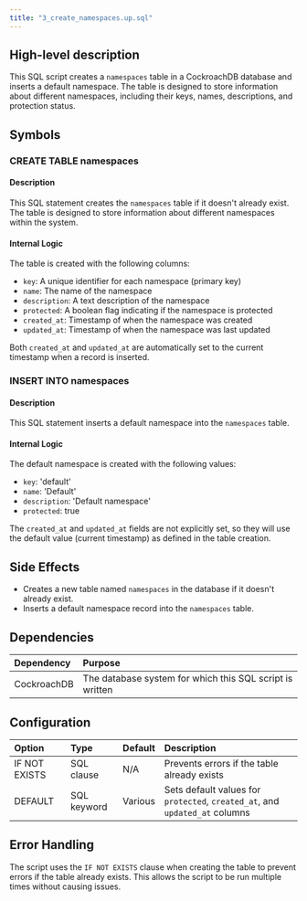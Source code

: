```yaml
---
title: "3_create_namespaces.up.sql"
---
```


## High-level description
This SQL script creates a `namespaces` table in a CockroachDB database and inserts a default namespace. The table is designed to store information about different namespaces, including their keys, names, descriptions, and protection status.

## Symbols

### CREATE TABLE namespaces
#### Description
This SQL statement creates the `namespaces` table if it doesn't already exist. The table is designed to store information about different namespaces within the system.

#### Internal Logic
The table is created with the following columns:
- `key`: A unique identifier for each namespace (primary key)
- `name`: The name of the namespace
- `description`: A text description of the namespace
- `protected`: A boolean flag indicating if the namespace is protected
- `created_at`: Timestamp of when the namespace was created
- `updated_at`: Timestamp of when the namespace was last updated

Both `created_at` and `updated_at` are automatically set to the current timestamp when a record is inserted.

### INSERT INTO namespaces
#### Description
This SQL statement inserts a default namespace into the `namespaces` table.

#### Internal Logic
The default namespace is created with the following values:
- `key`: 'default'
- `name`: 'Default'
- `description`: 'Default namespace'
- `protected`: true

The `created_at` and `updated_at` fields are not explicitly set, so they will use the default value (current timestamp) as defined in the table creation.

## Side Effects
- Creates a new table named `namespaces` in the database if it doesn't already exist.
- Inserts a default namespace record into the `namespaces` table.

## Dependencies
| Dependency | Purpose |
|:-----------|:--------|
| CockroachDB | The database system for which this SQL script is written |

## Configuration
| Option | Type | Default | Description |
|:-------|:-----|:--------|:------------|
| IF NOT EXISTS | SQL clause | N/A | Prevents errors if the table already exists |
| DEFAULT | SQL keyword | Various | Sets default values for `protected`, `created_at`, and `updated_at` columns |

## Error Handling
The script uses the `IF NOT EXISTS` clause when creating the table to prevent errors if the table already exists. This allows the script to be run multiple times without causing issues.